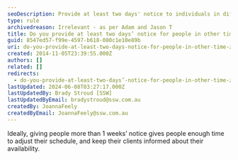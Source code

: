 ```yaml
---
seoDescription: Provide at least two days' notice to individuals in different time zones for smoother scheduling and client communication.
type: rule
archivedreason: Irrelevant - as per Adam and Jason T
title: Do you provide at least two days’ notice for people in other time zones?
guid: 8547ed57-f99e-4597-b618-080c1e10e89b
uri: do-you-provide-at-least-two-days-notice-for-people-in-other-time-zones
created: 2014-11-05T23:39:55.000Z
authors: []
related: []
redirects:
  - do-you-provide-at-least-two-days’-notice-for-people-in-other-time-zones
lastUpdated: 2024-06-08T03:27:17.000Z
lastUpdatedBy: Brady Stroud [SSW]
lastUpdatedByEmail: bradystroud@ssw.com.au
createdBy: JoannaFeely
createdByEmail: JoannaFeely@ssw.com.au
---
```


Ideally, giving people more than 1 weeks’ notice gives people enough time to adjust their schedule, and keep their clients informed about their availability.

